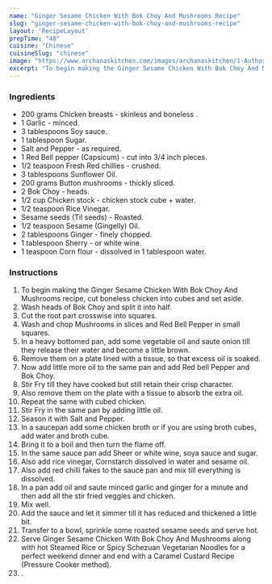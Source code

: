 ---
name: "Ginger Sesame Chicken With Bok Choy And Mushrooms Recipe"
slug: "ginger-sesame-chicken-with-bok-choy-and-mushrooms-recipe"
layout: 'RecipeLayout'
prepTime: "40"
cuisine: "Chinese"
cuisineSlug: "chinese"
image: "https://www.archanaskitchen.com/images/archanaskitchen/1-Author/Anshu_Pande/GingerSesame_Chicken_with_Bok_Choy_and_Mushrooms.jpg"
excerpt: "To begin making the Ginger Sesame Chicken With Bok Choy And Mushrooms recipe, cut boneless chicken into cubes and set aside"
---

### Ingredients

- 200 grams Chicken breasts - skinless and boneless .
- 1 Garlic - minced.
- 3 tablespoons Soy sauce.
- 1 tablespoon Sugar.
- Salt and Pepper - as required.
- 1 Red Bell pepper (Capsicum) - cut into 3/4 inch pieces.
- 1/2 teaspoon Fresh Red chillies - crushed.
- 3 tablespoons Sunflower Oil.
- 200 grams Button mushrooms - thickly sliced.
- 2 Bok Choy - heads.
- 1/2 cup Chicken stock - chicken stock cube + water.
- 1/2 teaspoon Rice Vinegar.
- Sesame seeds (Til seeds) - Roasted.
- 1/2 teaspoon Sesame (Gingelly) Oil.
- 2 tablespoons Ginger - finely chopped.
- 1 tablespoon Sherry - or white wine.
- 1 teaspoon Corn flour - dissolved in 1 tablespoon water.

### Instructions

1. To begin making the Ginger Sesame Chicken With Bok Choy And Mushrooms recipe, cut boneless chicken into cubes and set aside.
1. Wash heads of Bok Choy and split it into half.
1. Cut the root part crosswise into squares.
1. Wash and chop Mushrooms in slices and Red Bell Pepper in small squares.
1. In a heavy bottomed pan, add some vegetable oil and saute onion till they release their water and become a little brown.
1. Remove them on a plate lined with a tissue, so that excess oil is soaked.
1. Now add little more oil to the same pan and add Red bell Pepper and Bok Choy.
1. Stir Fry till they have cooked but still retain their crisp character.
1. Also remove them on the plate with a tissue to absorb the extra oil.
1. Repeat the same with cubed chicken.
1. Stir Fry in the same pan by adding little oil.
1. Season it with Salt and Pepper.
1. In a saucepan add some chicken broth or if you are using broth cubes, add water and broth cube.
1. Bring it to a boil and then turn the flame off.
1. In the same sauce pan add Sheer or white wine, soya sauce and sugar.
1. Also add rice vinegar, Cornstarch dissolved in water and sesame oil.
1. Also add red chilli fakes to the sauce pan and mix till everything is dissolved.
1. In a pan add oil and saute minced garlic and ginger for a minute and then add all the stir fried veggies and chicken.
1. Mix well.
1. Add the sauce and let it simmer till it has reduced and thickened a little bit.
1. Transfer to a bowl, sprinkle some roasted sesame seeds and serve hot.
1. Serve Ginger Sesame Chicken With Bok Choy And Mushrooms along with hot Steamed Rice or Spicy Schezuan Vegetarian Noodles for a perfect weekend dinner and end with a Caramel Custard Recipe (Pressure Cooker method).
1. .
